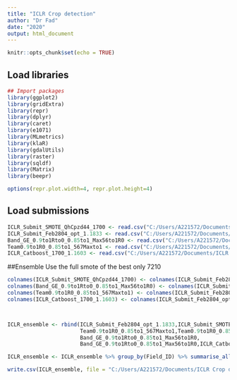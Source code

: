 ```yaml
---
title: "ICLR Crop detection"
author: "Dr Fad"
date: "2020"
output: html_document
---
```


```r
knitr::opts_chunk$set(echo = TRUE)
```
## Load libraries

```r

## Import packages
library(ggplot2)
library(gridExtra)
library(repr)
library(dplyr)
library(caret)
library(e1071)
library(MLmetrics)
library(klaR)
library(gdalUtils)
library(raster)
library(sqldf)
library(Matrix)
library(beepr)

options(repr.plot.width=4, repr.plot.height=4)
```

## Load submissions
```r

ICLR_Submit_SMOTE_QhCpzd44_1700 <- read.csv("C:/Users/A221572/Documents/ICLR Crop detection Winning solution by Threshold Alchemi and DrFad/ICLR_Submit_SMOTE_QhCpzd44_1700.csv")#1.28622
ICLR_Submit_Feb2804_opt_1.1833 <- read.csv("C:/Users/A221572/Documents/ICLR Crop detection Winning solution by Threshold Alchemi and DrFad/ICLR_Submit_Feb2804_opt_1.1833.csv")#1.28584
Band_GE_0.9to1Rto0_0.85to1_Max56to1R0 <- read.csv("C:/Users/A221572/Documents/ICLR Crop detection Winning solution by Threshold Alchemi and DrFad/Band GE 0.9to1Rto0 0.85to1 Max56to1R0.csv")#1.160
Team0.9to1R0_0.85to1_567Maxto1 <- read.csv("C:/Users/A221572/Documents/ICLR Crop detection Winning solution by Threshold Alchemi and DrFad/Team 0.9to1R0 0.85to1 567Maxto1.csv")#From train and test sent to Alchemi ,with py get 1.1482
ICLR_Catboost_1700_1.1603 <- read.csv("C:/Users/A221572/Documents/ICLR Crop detection Winning solution by Threshold Alchemi and DrFad/ICLR_Catboost_1700_1.1603.csv")


```


##Ensemble
Use the full smote of the best only
7210
```r
colnames(ICLR_Submit_SMOTE_QhCpzd44_1700) <- colnames(ICLR_Submit_Feb2804_opt_1.1833)
colnames(Band_GE_0.9to1Rto0_0.85to1_Max56to1R0) <- colnames(ICLR_Submit_Feb2804_opt_1.1833)
colnames(Team0.9to1R0_0.85to1_567Maxto1) <- colnames(ICLR_Submit_Feb2804_opt_1.1833)
colnames(ICLR_Catboost_1700_1.1603) <- colnames(ICLR_Submit_Feb2804_opt_1.1833)



ICLR_ensemble <- rbind(ICLR_Submit_Feb2804_opt_1.1833,ICLR_Submit_SMOTE_QhCpzd44_1700,
                       Team0.9to1R0_0.85to1_567Maxto1,Team0.9to1R0_0.85to1_567Maxto1,
                       Band_GE_0.9to1Rto0_0.85to1_Max56to1R0,
                       Band_GE_0.9to1Rto0_0.85to1_Max56to1R0,ICLR_Catboost_1700_1.1603)#1.12721,ZKwCgKUL

ICLR_ensemble <- ICLR_ensemble %>% group_by(Field_ID) %>% summarise_all(funs(mean))

write.csv(ICLR_ensemble, file = "C:/Users/A221572/Documents/ICLR Crop detection Winning solution by Threshold Alchemi and DrFad/ICLR_ensemble.csv", row.names = F)

```


```r

```

